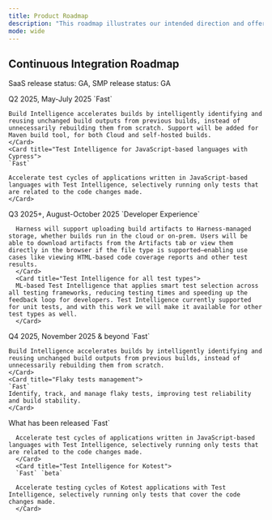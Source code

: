 ```yaml
---
title: Product Roadmap
description: "This roadmap illustrates our intended direction and offers a sneak peek at several planned features. These features have been prioritized based on valuable input directly sourced from our customers. You are welcome to submit your own product ideas to the [Harness Idea Portal](https://ideas.harness.io/)."
mode: wide
---
```


## Continuous Integration Roadmap

SaaS release status: GA, SMP release status: GA

<CardGroup cols={4}>
  <Card title="Now" icon="clock" iconType="solid">
  Q2 2025, May-July 2025
    <Card title="Build Intelligence for Maven">
    `Fast`

    Build Intelligence accelerates builds by intelligently identifying and reusing unchanged build outputs from previous builds, instead of unnecessarily rebuilding them from scratch. Support will be added for Maven build tool, for both Cloud and self-hosted builds.
    </Card>
    <Card title="Test Intelligence for JavaScript-based languages with Cypress">
    `Fast`

    Accelerate test cycles of applications written in JavaScript-based languages with Test Intelligence, selectively running only tests that are related to the code changes made.
    </Card>
  </Card>
  <Card title="Next" icon="arrow-right" iconType="solid">
      Q3 2025+, August-October 2025
      <Card title="Upload and Display Build Artifacts">
      `Developer Experience`

      Harness will support uploading build artifacts to Harness-managed storage, whether builds run in the cloud or on-prem. Users will be able to download artifacts from the Artifacts tab or view them directly in the browser if the file type is supported—enabling use cases like viewing HTML-based code coverage reports and other test results.
      </Card>
      <Card title="Test Intelligence for all test types">
      ML-based Test Intelligence that applies smart test selection across all testing frameworks, reducing testing times and speeding up the feedback loop for developers. Test Intelligence currently supported for unit tests, and with this work we will make it available for other test types as well.
      </Card>
  </Card>
  <Card title="Later" icon="calendar-days" iconType="solid">
    Q4 2025, November 2025 & beyond
    <Card title="Build Intelligence for Go">
    `Fast`

    Build Intelligence accelerates builds by intelligently identifying and reusing unchanged build outputs from previous builds, instead of unnecessarily rebuilding them from scratch.
    </Card>
    <Card title="Flaky tests management">
    `Fast`
    Identify, track, and manage flaky tests, improving test reliability and build stability.
    </Card>
  </Card>
  <Card title="Released" icon="check" iconType="solid">
    What has been released
      <Card title="Test Intelligence for JavaScript-based languages with Jest">
      `Fast`

      Accelerate test cycles of applications written in JavaScript-based languages with Test Intelligence, selectively running only tests that are related to the code changes made.
      </Card>
      <Card title="Test Intelligence for Kotest">
      `Fast` `beta`

      Accelerate testing cycles of Kotest applications with Test Intelligence, selectively running only tests that cover the code changes made.
      </Card>
  </Card>
</CardGroup>
